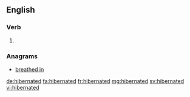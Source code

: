 ==English==

===Verb===
{{head|en}}

# {{en-past of|hibernate}}

===Anagrams===
* [[breathed in#English|breathed in]]

[[de:hibernated]]
[[fa:hibernated]]
[[fr:hibernated]]
[[mg:hibernated]]
[[sv:hibernated]]
[[vi:hibernated]]